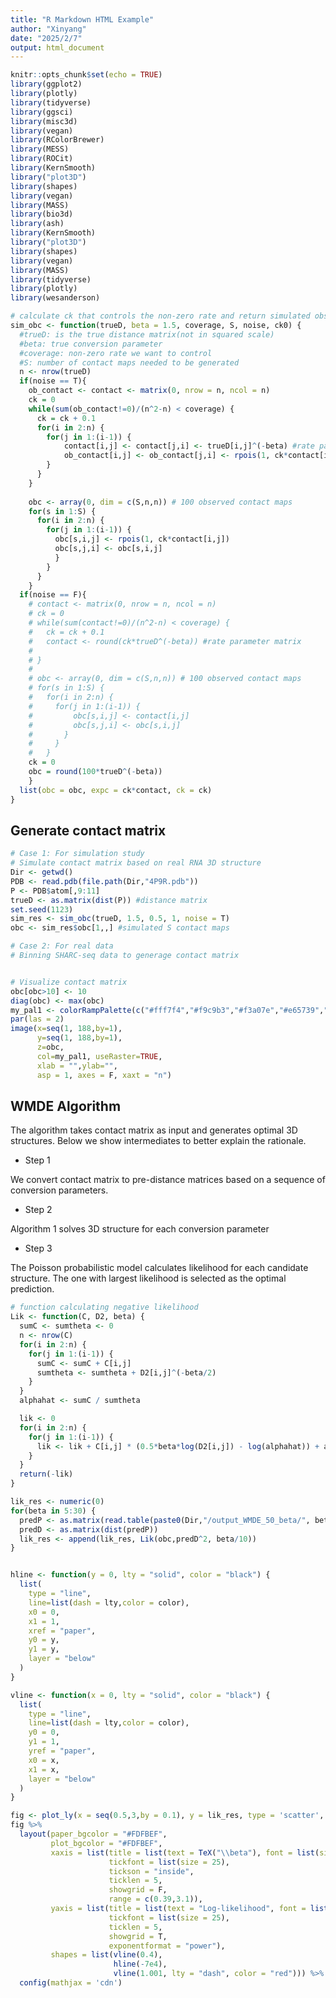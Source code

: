 ---
title: "R Markdown HTML Example"
author: "Xinyang"
date: "2025/2/7"
output: html_document
---

```{r setup, include=FALSE}
knitr::opts_chunk$set(echo = TRUE)
library(ggplot2)
library(plotly)
library(tidyverse)
library(ggsci)
library(misc3d)
library(vegan)
library(RColorBrewer)
library(MESS)
library(ROCit)
library(KernSmooth)
library("plot3D")
library(shapes)
library(vegan)
library(MASS)
library(bio3d)
library(ash)
library(KernSmooth)
library("plot3D")
library(shapes)
library(vegan)
library(MASS)
library(tidyverse)
library(plotly)
library(wesanderson)
```


```{r include=FALSE}
# calculate ck that controls the non-zero rate and return simulated observed contact maps
sim_obc <- function(trueD, beta = 1.5, coverage, S, noise, ck0) {
  #trueD: is the true distance matrix(not in squared scale)
  #beta: true conversion parameter
  #coverage: non-zero rate we want to control
  #S: number of contact maps needed to be generated
  n <- nrow(trueD)
  if(noise == T){  
    ob_contact <- contact <- matrix(0, nrow = n, ncol = n)
    ck = 0
    while(sum(ob_contact!=0)/(n^2-n) < coverage) {
      ck = ck + 0.1
      for(i in 2:n) {
        for(j in 1:(i-1)) {
            contact[i,j] <- contact[j,i] <- trueD[i,j]^(-beta) #rate parameter matrix
            ob_contact[i,j] <- ob_contact[j,i] <- rpois(1, ck*contact[i,j]) #observed contact maps
        }
      }
    }
    
    obc <- array(0, dim = c(S,n,n)) # 100 observed contact maps
    for(s in 1:S) {
      for(i in 2:n) {
        for(j in 1:(i-1)) {
          obc[s,i,j] <- rpois(1, ck*contact[i,j])
          obc[s,j,i] <- obc[s,i,j]         
          }
        }
      }
    }
  if(noise == F){  
    # contact <- matrix(0, nrow = n, ncol = n)
    # ck = 0
    # while(sum(contact!=0)/(n^2-n) < coverage) {
    #   ck = ck + 0.1
    #   contact <- round(ck*trueD^(-beta)) #rate parameter matrix
    # 
    # }
    # 
    # obc <- array(0, dim = c(S,n,n)) # 100 observed contact maps
    # for(s in 1:S) {
    #   for(i in 2:n) {
    #     for(j in 1:(i-1)) {
    #         obc[s,i,j] <- contact[i,j]
    #         obc[s,j,i] <- obc[s,i,j] 
    #       }
    #     }
    #   }
    ck = 0
    obc = round(100*trueD^(-beta))
    }
  list(obc = obc, expc = ck*contact, ck = ck)
}

```





## Generate contact matrix
```{r}
# Case 1: For simulation study
# Simulate contact matrix based on real RNA 3D structure
Dir <- getwd()
PDB <- read.pdb(file.path(Dir,"4P9R.pdb"))
P <- PDB$atom[,9:11]
trueD <- as.matrix(dist(P)) #distance matrix
set.seed(1123)
sim_res <- sim_obc(trueD, 1.5, 0.5, 1, noise = T)
obc <- sim_res$obc[1,,] #simulated S contact maps

# Case 2: For real data 
# Binning SHARC-seq data to generage contact matrix


# Visualize contact matrix
obc[obc>10] <- 10
diag(obc) <- max(obc)
my_pal1 <- colorRampPalette(c("#fff7f4","#f9c9b3","#f3a07e","#e65739","#dc2619","#b8141d","#7d0811"))(100)
par(las = 2)
image(x=seq(1, 188,by=1), 
      y=seq(1, 188,by=1), 
      z=obc, 
      col=my_pal1, useRaster=TRUE,
      xlab = "",ylab="",
      asp = 1, axes = F, xaxt = "n")
```

## WMDE Algorithm
The algorithm takes contact matrix as input and generates optimal 3D structures. Below we show intermediates to better explain the rationale. 

- Step 1

We convert contact matrix to pre-distance matrices based on a sequence of conversion parameters.

- Step 2

Algorithm 1 solves 3D structure for each conversion parameter

- Step 3

The Poisson probabilistic model calculates likelihood for each candidate structure. The one with largest likelihood is selected as the optimal prediction.
```{r}
# function calculating negative likelihood
Lik <- function(C, D2, beta) {
  sumC <- sumtheta <- 0
  n <- nrow(C)
  for(i in 2:n) {
    for(j in 1:(i-1)) {
      sumC <- sumC + C[i,j]
      sumtheta <- sumtheta + D2[i,j]^(-beta/2)
    }
  }
  alphahat <- sumC / sumtheta

  lik <- 0
  for(i in 2:n) {
    for(j in 1:(i-1)) {
      lik <- lik + C[i,j] * (0.5*beta*log(D2[i,j]) - log(alphahat)) + alphahat * D2[i,j]^(-beta/2) + log(factorial(C[i,j]))
    }
  }
  return(-lik)  
}

lik_res <- numeric(0)
for(beta in 5:30) {
  predP <- as.matrix(read.table(paste0(Dir,"/output_WMDE_50_beta/", beta, ".txt"), sep = ","))
  predD <- as.matrix(dist(predP))
  lik_res <- append(lik_res, Lik(obc,predD^2, beta/10))
}


hline <- function(y = 0, lty = "solid", color = "black") {
  list(
    type = "line",
    line=list(dash = lty,color = color), 
    x0 = 0, 
    x1 = 1, 
    xref = "paper",
    y0 = y, 
    y1 = y, 
    layer = "below"
  )
}

vline <- function(x = 0, lty = "solid", color = "black") {
  list(
    type = "line",
    line=list(dash = lty,color = color), 
    y0 = 0, 
    y1 = 1, 
    yref = "paper",
    x0 = x, 
    x1 = x, 
    layer = "below"
  )
}

fig <- plot_ly(x = seq(0.5,3,by = 0.1), y = lik_res, type = 'scatter', mode = 'lines+markers')
fig %>%
  layout(paper_bgcolor = "#FDFBEF",
         plot_bgcolor = "#FDFBEF",
         xaxis = list(title = list(text = TeX("\\beta"), font = list(size =30)),
                      tickfont = list(size = 25),
                      tickson = "inside",
                      ticklen = 5,
                      showgrid = F,
                      range = c(0.39,3.1)),
         yaxis = list(title = list(text = "Log-likelihood", font = list(size =30)),
                      tickfont = list(size = 25),
                      ticklen = 5,
                      showgrid = T,
                      exponentformat = "power"),
         shapes = list(vline(0.4),
                       hline(-7e4),
                       vline(1.001, lty = "dash", color = "red"))) %>%
  config(mathjax = 'cdn') 
```








